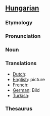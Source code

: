 ==[[Hungarian]]==
===Etymology===
===Pronunciation===
=== Noun ===
===Translations===

*[[Dutch]]: 
*[[English]]: picture
*[[French]]: 
*[[German]]: Bild
*[[Turkish]]: 

===Thesaurus===
